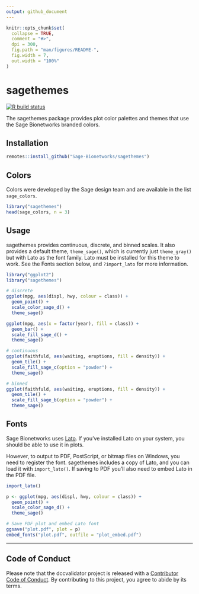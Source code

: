 ```yaml
---
output: github_document
---
```


<!-- README.md is generated from README.Rmd. Please edit that file -->

```r
knitr::opts_chunk$set(
  collapse = TRUE,
  comment = "#>",
  dpi = 300,
  fig.path = "man/figures/README-",
  fig.width = 7,
  out.width = "100%"
)
```

# sagethemes

<!-- badges: start -->
[![R build status](https://github.com/Sage-Bionetworks/sagethemes/workflows/R-CMD-check/badge.svg)](https://github.com/Sage-Bionetworks/sagethemes/actions)
<!-- badges: end -->

The sagethemes package provides plot color palettes and themes that use the Sage
Bionetworks branded colors.

## Installation

```r
remotes::install_github("Sage-Bionetworks/sagethemes")
```

## Colors

Colors were developed by the Sage design team and are available in the list
`sage_colors`.

```r
library("sagethemes")
head(sage_colors, n = 3)
```

## Usage

sagethemes provides continuous, discrete, and binned scales. It also provides a
default theme, `theme_sage()`, which is currently just `theme_gray()` but with
Lato as the font family. Lato must be installed for this theme to work. See the
Fonts section below, and `?import_lato` for more information.

```r
library("ggplot2")
library("sagethemes")

# discrete
ggplot(mpg, aes(displ, hwy, colour = class)) +
  geom_point() +
  scale_color_sage_d() +
  theme_sage()

ggplot(mpg, aes(x = factor(year), fill = class)) +
  geom_bar() +
  scale_fill_sage_d() +
  theme_sage()
```

```r
# continuous
ggplot(faithfuld, aes(waiting, eruptions, fill = density)) +
  geom_tile() +
  scale_fill_sage_c(option = "powder") +
  theme_sage()
```

```r
# binned
ggplot(faithfuld, aes(waiting, eruptions, fill = density)) +
  geom_tile() +
  scale_fill_sage_b(option = "powder") +
  theme_sage()
```

## Fonts

Sage Bionetworks uses [Lato](http://www.latofonts.com/lato-free-fonts/). If
you've installed Lato on your system, you should be able to use it in plots.

However, to output to PDF, PostScript, or bitmap files on Windows, you need to
register the font. sagethemes includes a copy of Lato, and you can load it with
`import_lato()`. If saving to PDF you'll also need to embed Lato in the PDF
file.

```r
import_lato()

p <- ggplot(mpg, aes(displ, hwy, colour = class)) +
  geom_point() +
  scale_color_sage_d() +
  theme_sage()

# Save PDF plot and embed Lato font
ggsave("plot.pdf", plot = p)
embed_fonts("plot.pdf", outfile = "plot_embed.pdf")
```

---

## Code of Conduct

Please note that the dccvalidator project is released with a [Contributor Code
of Conduct](.github/CODE_OF_CONDUCT.md). By contributing to this project, you
agree to abide by its terms.
